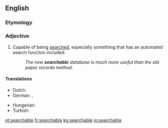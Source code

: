 ==English==

===Etymology===
{{suffix|search|able|lang=en}}

===Adjective===
{{en-adj|-}}

# Capable of being [[search]]ed, especially something that has an automated search function included.
#: ''The new '''searchable''' database is much more useful than the old paper records method.''

====Translations====
{{trans-top|capable of being searched}}
* Dutch: {{t|nl|doorzoekbaar}}
* German: {{t|de|durchsuchbar}}, {{t|de|suchbar}}
{{trans-mid}}
* Hungarian: {{t|hu|kereshető}}
* Turkish: {{t|tr|aranabilir}}
{{trans-bottom}}

[[et:searchable]]
[[fr:searchable]]
[[ko:searchable]]
[[io:searchable]]
